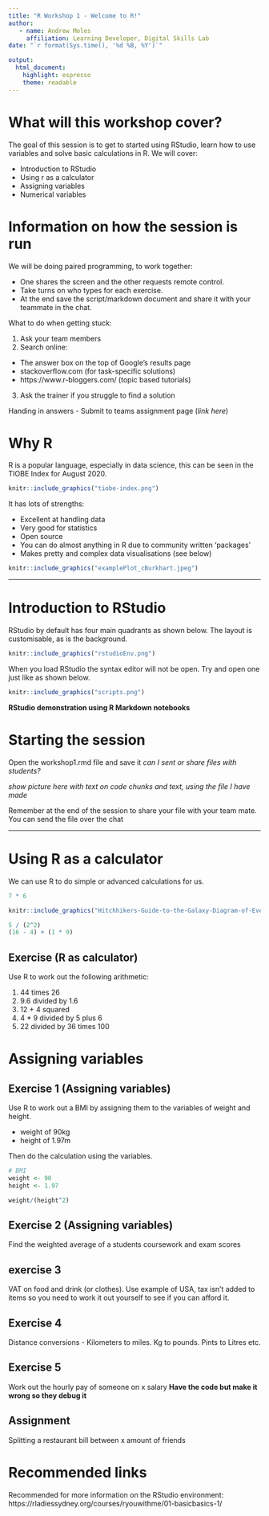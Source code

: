 ```yaml
---
title: "R Workshop 1 - Welcome to R!"
author:
   - name: Andrew Moles
     affiliation: Learning Developer, Digital Skills Lab
date: "`r format(Sys.time(), '%d %B, %Y')`"

output: 
  html_document: 
    highlight: espresso
    theme: readable
---
```

# What will this workshop cover?

The goal of this session is to get to started using RStudio, learn how to use variables and solve basic calculations in R. We will cover:

*  Introduction to RStudio
*  Using r as a calculator
*  Assigning variables
*  Numerical variables

# Information on how the session is run

We will be doing paired programming, to work together:

*  One shares the screen and the other requests remote control.
*  Take turns on who types for each exercise.
*  At the end save the script/markdown document and share it with your teammate in the chat.

What to do when getting stuck:

1)  Ask your team members
2)  Search online:
  *  The answer box on the top of Google's results page 
  *  stackoverflow.com (for task-specific solutions)
  *  https://www.r-bloggers.com/ (topic based tutorials)
3)  Ask the trainer if you struggle to find a solution

Handing in answers - Submit to teams assignment page (*link here*)

# Why R 

R is a popular language, especially in data science, this can be seen in the TIOBE Index for August 2020. 
```r
knitr::include_graphics("tiobe-index.png")
```

It has lots of strengths:

*  Excellent at handling data
*  Very good for statistics
*  Open source
*  You can do almost anything in R due to community written 'packages'
*  Makes pretty and complex data visualisations (see below)


```r
knitr::include_graphics("examplePlot_cBurkhart.jpeg")
```

***

# Introduction to RStudio

RStudio by default has four main quadrants as shown below. The layout is customisable, as is the background. 
```r
knitr::include_graphics("rstudioEnv.png")
```

When you load RStudio the syntax editor will not be open. Try and open one just like as shown below.
```r
knitr::include_graphics("scripts.png")
```

**RStudio demonstration using R Markdown notebooks**

# Starting the session

Open the workshop1.rmd file and save it *can I sent or share files with students?*

*show picture here with text on code chunks and text, using the file I have made*

Remember at the end of the session to share your file with your team mate. You can send the file over the chat

***

# Using R as a calculator

We can use R to do simple or advanced calculations for us. 

```r
7 * 6
```

```r
knitr::include_graphics("Hitchhikers-Guide-to-the-Galaxy-Diagram-of-Everything-Shirt.jpg")
```

```r
5 / (2^2)
(16 - 4) + (1 * 9)
```


## Exercise (R as calculator) 

Use R to work out the following arithmetic:

1)  44 times 26
2)  9.6 divided by 1.6
3)  12 + 4 squared
4)  4 * 9 divided by 5 plus 6
5)  22 divided by 36 times 100

# Assigning variables

## Exercise 1 (Assigning variables)

Use R to work out a BMI by assigning them to the variables of weight and height.

*  weight of 90kg
*  height of 1.97m

Then do the calculation using the variables.

```r
# BMI
weight <- 90
height <- 1.97

weight/(height^2)
```

## Exercise 2 (Assigning variables)

Find the weighted average of a students coursework and exam scores

## exercise 3

VAT on food and drink (or clothes). Use example of USA, tax isn't added to items so you need to work it out yourself to see if you can afford it. 

## Exercise 4

Distance conversions - Kilometers to miles. Kg to pounds. Pints to Litres etc. 

## Exercise 5

Work out the hourly pay of someone on x salary **Have the code but make it wrong so they debug it**

## Assignment

Splitting a restaurant bill between x amount of friends

# Recommended links

Recommended for more information on the RStudio environment: https://rladiessydney.org/courses/ryouwithme/01-basicbasics-1/
